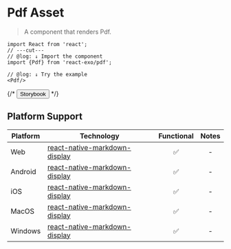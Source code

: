 
# Pdf Asset

> A component that renders Pdf.

```tsx twoslash
import React from 'react';
// ---cut---
// @log: ↓ Import the component
import {Pdf} from 'react-exo/pdf';

// @log: ↓ Try the example
<Pdf/>

```

{/* <Button href="https://exo.fig.run/?path=/docs/primitives-assets-markdown">Storybook</Button> */}

## Platform Support

| Platform | Technology | Functional | Notes |
| -------- | ---------- | :--------: | :---: |
| Web | [react-native-markdown-display](https://github.com/iamacup/react-native-markdown-display) | ✅ | - |
| Android | [react-native-markdown-display](https://github.com/iamacup/react-native-markdown-display) | ✅ | - |
| iOS | [react-native-markdown-display](https://github.com/iamacup/react-native-markdown-display) | ✅ | - |
| MacOS | [react-native-markdown-display](https://github.com/iamacup/react-native-markdown-display) | ✅ | - |
| Windows | [react-native-markdown-display](https://github.com/iamacup/react-native-markdown-display) | ✅ | - |
